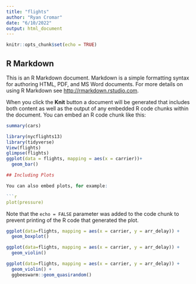 ```yaml
---
title: "flights"
author: "Ryan Cromar"
date: "6/10/2022"
output: html_document
---
```


```r
knitr::opts_chunk$set(echo = TRUE)
```

## R Markdown

This is an R Markdown document. Markdown is a simple formatting syntax for authoring HTML, PDF, and MS Word documents. For more details on using R Markdown see <http://rmarkdown.rstudio.com>.

When you click the **Knit** button a document will be generated that includes both content as well as the output of any embedded R code chunks within the document. You can embed an R code chunk like this:

```r
summary(cars)
```

```r
library(nycflights13)
library(tidyverse)
View(flights)
glimpse(flights)
ggplot(data = flights, mapping = aes(x = carrier))+
  geom_bar()

## Including Plots

You can also embed plots, for example:

```r
plot(pressure)
```

Note that the `echo = FALSE` parameter was added to the code chunk to prevent printing of the R code that generated the plot.

```r
ggplot(data=flights, mapping = aes(x = carrier, y = arr_delay)) +
  geom_boxplot()
```

```r
ggplot(data=flights, mapping = aes(x = carrier, y = arr_delay)) +
  geom_violin()
```

```r
ggplot(data=flights, mapping = aes(x = carrier, y = arr_delay)) +
  geom_violin() + 
  ggbeeswarm::geom_quasirandom()
```